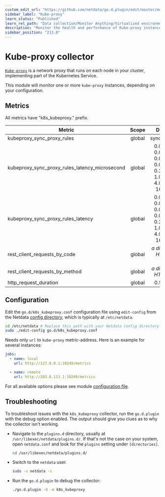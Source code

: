 ```yaml
---
custom_edit_url: "https://github.com/netdata/go.d.plugin/edit/master/modules/k8s_kubeproxy/README.md"
sidebar_label: "Kube-proxy"
learn_status: "Published"
learn_rel_path: "Data collection/Monitor Anything/Virtualized environments"
description: "Monitor the health and performance of Kube-proxy instances with zero configuration, per-second metric granularity, and interactive visualizations."
sidebar_position: "213.0"
---
```



# Kube-proxy collector

[`Kube-proxy`](https://kubernetes.io/docs/concepts/overview/components/#kube-proxy) is a network proxy that runs on each
node in your cluster, implementing part of the Kubernetes Service.

This module will monitor one or more `kube-proxy` instances, depending on your configuration.

## Metrics

All metrics have "k8s_kubeproxy." prefix.

| Metric                                         | Scope  |                                                   Dimensions                                                   |    Units     |
|------------------------------------------------|:------:|:--------------------------------------------------------------------------------------------------------------:|:------------:|
| kubeproxy_sync_proxy_rules                     | global |                                                sync_proxy_rules                                                |   events/s   |
| kubeproxy_sync_proxy_rules_latency_microsecond | global | 0.001, 0.002, 0.004, 0.008, 0.016, 0.032, 0.064, 0.128, 0.256, 0.512, 1.024, 2.048, 4.096, 8.192, 16.384, +Inf |  observes/s  |
| kubeproxy_sync_proxy_rules_latency             | global | 0.001, 0.002, 0.004, 0.008, 0.016, 0.032, 0.064, 0.128, 0.256, 0.512, 1.024, 2.048, 4.096, 8.192, 16.384, +Inf |  percentage  |
| rest_client_requests_by_code                   | global |                                    <i>a dimension per HTTP status code</i>                                     |  requests/s  |
| rest_client_requests_by_method                 | global |                                       <i>a dimension per HTTP method</i>                                       |  requests/s  |
| http_request_duration                          | global |                                                 0.5, 0.9, 0.99                                                 | microseconds |

## Configuration

Edit the `go.d/k8s_kubeproxy.conf` configuration file using `edit-config` from the
Netdata [config directory](/docs/getting-started/manage-and-configure/configuration), which is typically at `/etc/netdata`.

```bash
cd /etc/netdata # Replace this path with your Netdata config directory
sudo ./edit-config go.d/k8s_kubeproxy.conf
```

Needs only `url` to `kube-proxy` metric-address. Here is an example for several instances:

```yaml
jobs:
  - name: local
    url: http://127.0.0.1:10249/metrics

  - name: remote
    url: http://203.0.113.1:10249/metrics
```

For all available options please see
module [configuration file](https://github.com/netdata/go.d.plugin/blob/master/config/go.d/k8s_kubeproxy.conf).

## Troubleshooting

To troubleshoot issues with the `k8s_kubeproxy` collector, run the `go.d.plugin` with the debug option enabled. The
output should give you clues as to why the collector isn't working.

- Navigate to the `plugins.d` directory, usually at `/usr/libexec/netdata/plugins.d/`. If that's not the case on
  your system, open `netdata.conf` and look for the `plugins` setting under `[directories]`.

  ```bash
  cd /usr/libexec/netdata/plugins.d/
  ```

- Switch to the `netdata` user.

  ```bash
  sudo -u netdata -s
  ```

- Run the `go.d.plugin` to debug the collector:

  ```bash
  ./go.d.plugin -d -m k8s_kubeproxy
  ```
